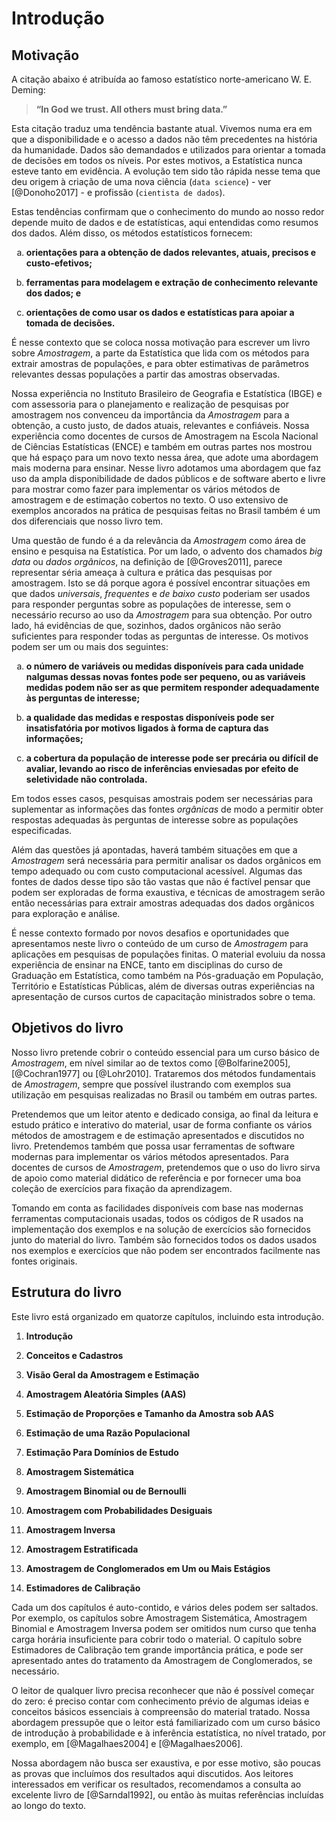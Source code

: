 # Introdução {#introduc}

## Motivação

A citação abaixo é atribuída ao famoso estatístico norte-americano W. E. Deming:

>**“In God we trust. All others must bring data.”**

Esta citação traduz uma tendência bastante atual. Vivemos numa era em que a disponibilidade e o acesso a dados não têm precedentes na história da humanidade. Dados são demandados e utilizados para orientar a tomada de decisões em todos os níveis. Por estes motivos, a Estatística nunca esteve tanto em evidência. A evolução tem sido tão rápida nesse tema que deu origem à criação de uma nova ciência (`data science`) - ver [@Donoho2017] - e profissão (`cientista de dados`). 

Estas tendências confirmam que o conhecimento do mundo ao nosso redor depende muito de dados e de estatísticas, aqui entendidas como resumos dos dados. Além disso, os métodos estatísticos fornecem:

a) **orientações para a obtenção de dados relevantes, atuais, precisos e custo-efetivos; **

b) **ferramentas para modelagem e extração de conhecimento relevante dos dados; e **

c) **orientações de como usar os dados e estatísticas para apoiar a tomada de decisões. **

É nesse contexto que se coloca nossa motivação para escrever um livro sobre *Amostragem*, a parte da Estatística que lida com os métodos para extrair amostras de populações, e para obter estimativas de parâmetros relevantes dessas populações a partir das amostras observadas.

Nossa experiência no Instituto Brasileiro de Geografia e Estatística (IBGE) e com assessoria para o planejamento e realização de pesquisas por amostragem nos convenceu da importância da *Amostragem* para a obtenção, a custo justo, de dados atuais, relevantes e confiáveis. Nossa experiência como docentes de cursos de Amostragem na Escola Nacional de Ciências Estatísticas (ENCE) e também em outras partes nos mostrou que há espaço para um novo texto nessa área, que adote uma abordagem mais moderna para ensinar. Nesse livro adotamos uma abordagem que faz uso da ampla disponibilidade de dados públicos e de software aberto e livre para mostrar como fazer para implementar os vários métodos de amostragem e de estimação cobertos no texto. O uso extensivo de exemplos ancorados na prática de pesquisas feitas no Brasil também é um dos diferenciais que nosso livro tem.

Uma questão de fundo é a da relevância da *Amostragem* como área de ensino e pesquisa na Estatística. Por um lado, o advento dos chamados *big data* ou *dados orgânicos*, na definição de [@Groves2011], parece representar séria ameaça à cultura e prática das pesquisas por amostragem. Isto se dá porque agora é possível encontrar situações em que dados *universais*, *frequentes* e *de baixo custo* poderiam ser usados para responder perguntas sobre as populações de interesse, sem o necessário recurso ao uso da *Amostragem* para sua obtenção. Por outro lado, há evidências de que, sozinhos, dados orgânicos não serão suficientes para responder todas as perguntas de interesse. Os motivos podem ser um ou mais dos seguintes:

a) **o número de variáveis ou medidas disponíveis para cada unidade nalgumas dessas novas fontes pode ser pequeno, ou as variáveis medidas podem não ser as que permitem responder adequadamente às perguntas de interesse; **

b) **a qualidade das medidas e respostas disponíveis pode ser insatisfatória por motivos ligados à forma de captura das informações;  **

c) **a cobertura da população de interesse pode ser precária ou difícil de avaliar, levando ao risco de inferências enviesadas por efeito de seletividade não controlada. **

Em todos esses casos, pesquisas amostrais podem ser necessárias para suplementar as informações das fontes *orgânicas* de modo a permitir obter respostas adequadas às perguntas de interesse sobre as populações especificadas. 

Além das questões já apontadas, haverá também situações em que a *Amostragem* será necessária para permitir analisar os dados orgânicos em tempo adequado ou com custo computacional acessível. Algumas das fontes de dados desse tipo são tão vastas que não é factível pensar que podem ser exploradas de forma exaustiva, e técnicas de amostragem serão então necessárias para extrair amostras adequadas dos dados orgânicos para exploração e análise.

É nesse contexto formado por novos desafios e oportunidades que apresentamos neste livro o conteúdo de um curso de *Amostragem* para aplicações em pesquisas de populações finitas. O material evoluiu da nossa experiência de ensinar na ENCE, tanto em disciplinas do curso de Graduação em Estatística, como também na Pós-graduação em População, Território e Estatísticas Públicas, além de diversas outras experiências na apresentação de cursos curtos de capacitação ministrados sobre o tema.

## Objetivos do livro

Nosso livro pretende cobrir o conteúdo essencial para um curso básico de *Amostragem*, em nível similar ao de textos como [@Bolfarine2005], [@Cochran1977] ou [@Lohr2010]. Trataremos dos métodos fundamentais de *Amostragem*, sempre que possível ilustrando com exemplos sua utilização em pesquisas realizadas no Brasil ou também em outras partes.

Pretendemos que um leitor atento e dedicado consiga, ao final da leitura e estudo prático e interativo do material, usar de forma confiante os vários métodos de amostragem e de estimação apresentados e discutidos no livro. Pretendemos também que possa usar ferramentas de software modernas para implementar os vários métodos apresentados. Para docentes de cursos de *Amostragem*, pretendemos que o uso do livro sirva de apoio como material didático de referência e por fornecer uma boa coleção de exercícios para fixação da aprendizagem. 

Tomando em conta as facilidades disponíveis com base nas modernas ferramentas computacionais usadas, todos os códigos de R usados na implementação dos exemplos e na solução de exercícios são fornecidos junto do material do livro. Também são fornecidos todos os dados usados nos exemplos e exercícios que não podem ser encontrados facilmente nas fontes originais.

## Estrutura do livro

Este livro está organizado em quatorze capítulos, incluindo esta introdução.

1) **Introdução**

2) **Conceitos e Cadastros **

3) **Visão Geral da Amostragem e Estimação **

4) **Amostragem Aleatória Simples (AAS) ** 

5) **Estimação de Proporções e Tamanho da Amostra sob AAS ** 

6) **Estimação de uma Razão Populacional **

7) **Estimação Para Domínios de Estudo **

8) **Amostragem Sistemática **

9) **Amostragem Binomial ou de Bernoulli **

10) **Amostragem com Probabilidades Desiguais **

11) **Amostragem Inversa **

12) **Amostragem Estratificada **

13) **Amostragem de Conglomerados em Um ou Mais Estágios **

14) **Estimadores de Calibração **

Cada um dos capítulos é auto-contido, e vários deles podem ser saltados. Por exemplo, os capítulos sobre Amostragem Sistemática, Amostragem Binomial e Amostragem Inversa podem ser omitidos num curso que tenha carga horária insuficiente para cobrir todo o material. O capítulo sobre Estimadores de Calibração tem grande importância prática, e pode ser apresentado antes do tratamento da Amostragem de Conglomerados, se necessário.

O leitor de qualquer livro precisa reconhecer que não é possível começar do zero: é preciso contar com conhecimento prévio de algumas ideias e conceitos básicos essenciais à compreensão do material tratado. Nossa abordagem pressupõe que o leitor está familiarizado com um curso básico de introdução à probabilidade e à inferência estatística, no nível tratado, por exemplo, em [@Magalhaes2004] e [@Magalhaes2006].

Nossa abordagem não busca ser exaustiva, e por esse motivo, são poucas as provas que incluímos dos resultados aqui discutidos. Aos leitores interessados em verificar os resultados, recomendamos a consulta ao excelente livro de [@Sarndal1992], ou então às muitas referências incluídas ao longo do texto.
